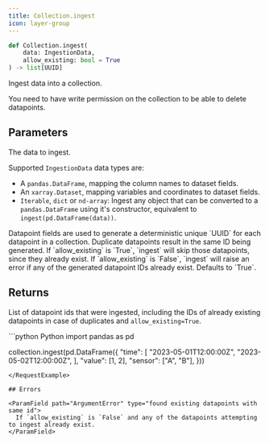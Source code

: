 ```yaml
---
title: Collection.ingest
icon: layer-group
---
```


```python
def Collection.ingest(
    data: IngestionData,
    allow_existing: bool = True
) -> list[UUID]
```

Ingest data into a collection.

<Note>
  You need to have write permission on the collection to be able to delete datapoints.
</Note>

## Parameters

<ParamField path="data" type="IngestionData">
  The data to ingest.

  Supported `IngestionData` data types are:
  - A `pandas.DataFrame`, mapping the column names to dataset fields.
  - An `xarray.Dataset`, mapping variables and coordinates to dataset fields.
  - `Iterable`, `dict` or `nd-array`: Ingest any object that can be converted to a `pandas.DataFrame` using
    it's constructor, equivalent to `ingest(pd.DataFrame(data))`.
</ParamField>
<ParamField path="allow_existing" type="bool">
  Datapoint fields are used to generate a deterministic unique `UUID` for each
  datapoint in a collection. Duplicate datapoints result in the same ID being generated.
  If `allow_existing` is `True`, `ingest` will skip those datapoints, since they already exist.
  If `allow_existing` is `False`, `ingest` will raise an error if any of the generated datapoint IDs already exist.
  Defaults to `True`.
</ParamField>

## Returns

List of datapoint ids that were ingested, including the IDs of already existing datapoints in case of duplicates and 
`allow_existing=True`.

<RequestExample>
```python Python
import pandas as pd

collection.ingest(pd.DataFrame({
    "time": [
      "2023-05-01T12:00:00Z",
      "2023-05-02T12:00:00Z",
    ],
    "value": [1, 2],
    "sensor": ["A", "B"],
}))
```
</RequestExample>

## Errors

<ParamField path="ArgumentError" type="found existing datapoints with same id">
  If `allow_existing` is `False` and any of the datapoints attempting to ingest already exist.
</ParamField>
